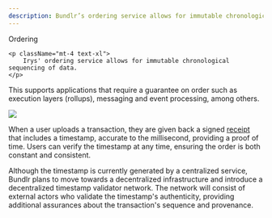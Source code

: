 ```yaml
---
description: Bundlr’s ordering service allows for immutable chronological sequencing of data
---
```



<div className="flex flex-col mt-5">
	<div className="flex items-end">
    	<div className=""><Heading level={1}>Ordering</Heading></div>
    </div>

    <p className="mt-4 text-xl">
    	Irys' ordering service allows for immutable chronological sequencing of data.
    </p>

</div>

This supports applications that require a guarantee on order such as execution layers (rollups),
messaging and event processing, among others.

<img className="mt-5 w-2/3" src="/img/overview/irys-ordering.png" />

When a user uploads a transaction, they are given back a signed [receipt](/learn/receipts) that includes a timestamp, accurate to the millisecond, providing a proof of time. Users can verify the timestamp at any time, ensuring the order is both constant and consistent.

Although the timestamp is currently generated by a centralized service, Bundlr plans to move towards a decentralized infrastructure and introduce a decentralized timestamp validator network. The network will consist of external actors who validate the timestamp's authenticity, providing additional assurances about the transaction's sequence and provenance.
